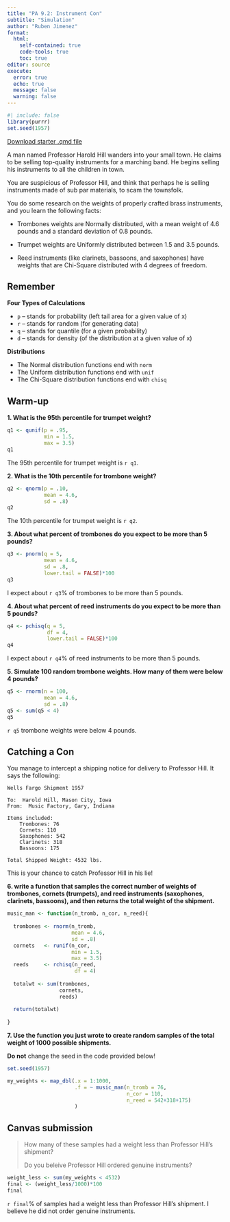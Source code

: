 ---
title: "PA 9.2: Instrument Con"
subtitle: "Simulation"
author: "Ruben Jimenez"
format: 
  html:
    self-contained: true
    code-tools: true
    toc: true
editor: source
execute: 
  error: true
  echo: true
  message: false
  warning: false
---

```{r setup}
#| include: false
library(purrr)
set.seed(1957)
```

[Download starter .qmd file](PA9.2-instrument-con.qmd)

A man named Professor Harold Hill wanders into your small town. He claims to be selling top-quality instruments for a marching band. He begins selling his instruments to all the children in town.

You are suspicious of Professor Hill, and think that perhaps he is selling instruments made of sub par materials, to scam the townsfolk.

You do some research on the weights of properly crafted brass instruments, and you learn the following facts:

+ Trombones weights are Normally distributed, with a mean weight of 4.6 pounds and a standard deviation of 0.8 pounds.

+ Trumpet weights are Uniformly distributed between 1.5 and 3.5 pounds.

+ Reed instruments (like clarinets, bassoons, and saxophones) have weights that are Chi-Square distributed with 4 degrees of freedom.

::: callout-tip
# Remember

**Four Types of Calculations**

+ `p` -- stands for probability (left tail area for a given value of x)
+ `r` -- stands for random (for generating data)
+ `q` -- stands for quantile (for a given probability)
+ `d` -- stands for density (of the distribution at a given value of x)

**Distributions**

+ The Normal distribution functions end with `norm`
+ The Uniform distribution functions end with `unif`
+ The Chi-Square distribution functions end with `chisq`
:::

## Warm-up

**1. What is the 95th percentile for trumpet weight?**

```{r}
q1 <- qunif(p = .95,
            min = 1.5,
            max = 3.5)
q1
```

The 95th percentile for trumpet weight is `r q1`.

**2. What is the 10th percentile for trombone weight?**

```{r}
q2 <- qnorm(p = .10,
            mean = 4.6,
            sd = .8)
q2
```

The 10th percentile for trumpet weight is `r q2`.

**3. About what percent of trombones do you expect to be more than 5 pounds?**

```{r}
q3 <- pnorm(q = 5,
            mean = 4.6,
            sd = .8,
            lower.tail = FALSE)*100
q3
```

I expect about `r q3`% of trombones to be more than 5 pounds.

**4. About what percent of reed instruments do you expect to be more than 5 pounds?**

```{r}
q4 <- pchisq(q = 5,
             df = 4,
             lower.tail = FALSE)*100
q4
```

I expect about `r q4`% of reed instruments to be more than 5 pounds.

**5. Simulate 100 random trombone weights. How many of them were below 4 pounds?**

```{r}
q5 <- rnorm(n = 100,
            mean = 4.6,
            sd = .8)
q5 <- sum(q5 < 4)
q5
```

`r q5` trombone weights were below 4 pounds.

## Catching a Con

You manage to intercept a shipping notice for delivery to Professor Hill. It says the following:

    Wells Fargo Shipment 1957

    To:  Harold Hill, Mason City, Iowa
    From:  Music Factory, Gary, Indiana

    Items included:
        Trombones: 76
        Cornets: 110
        Saxophones: 542
        Clarinets: 318
        Bassoons: 175
        
    Total Shipped Weight: 4532 lbs.

This is your chance to catch Professor Hill in his lie!

**6. write a function that samples the correct number of weights of trombones, cornets (trumpets), and reed instruments (saxophones, clarinets, bassoons), and then returns the total weight of the shipment.**

```{r}
music_man <- function(n_tromb, n_cor, n_reed){
  
  trombones <- rnorm(n_tromb, 
                     mean = 4.6,
                     sd = .8)
  cornets   <- runif(n_cor,
                     min = 1.5,
                     max = 3.5)
  reeds     <- rchisq(n_reed,
                      df = 4)
  
  totalwt <- sum(trombones,
                 cornets,
                 reeds)
  
  return(totalwt)
  
}
```

**7. Use the function you just wrote to create random samples of the total weight of 1000 possible shipments.**

::: callout-caution
**Do not** change the seed in the code provided below!
:::


```{r}
set.seed(1957)

my_weights <- map_dbl(.x = 1:1000, 
                      .f = ~ music_man(n_tromb = 76, 
                                       n_cor = 110,
                                       n_reed = 542+318+175)
                      )
```

## Canvas submission

> How many of these samples had a weight less than Professor Hill's shipment? 
>
> Do you beleive Professor Hill ordered genuine instruments?

```{r}
weight_less <- sum(my_weights < 4532)
final <- (weight_less/1000)*100
final
```

`r final`% of samples had a weight less than Professor Hill's shipment. I believe he did not order genuine instruments.

